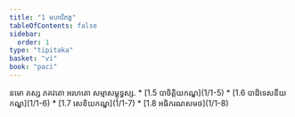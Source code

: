 ```yaml
---
title: "1 មហាវិភង្គ"
tableOfContents: false
sidebar:
  order: 1
type: "tipitaka"
basket: "vi"
book: "paci"
---
```



<DynamicBreadcrumb />

<Paragraph number="1" type="center" book="paci">
នមោ តស្ស ភគវតោ អរហតោ សម្មាសម្ពុទ្ធស្ស.

</Paragraph>

<TableOfContents book="paci" section="1">
* [1.5 បាចិត្តិយកណ្ឌ](1/1-5)
* [1.6 បាដិទេសនីយកណ្ឌ](1/1-6)
* [1.7 សេខិយកណ្ឌ](1/1-7)
* [1.8 អធិករណសមថ](1/1-8)
</TableOfContents>
